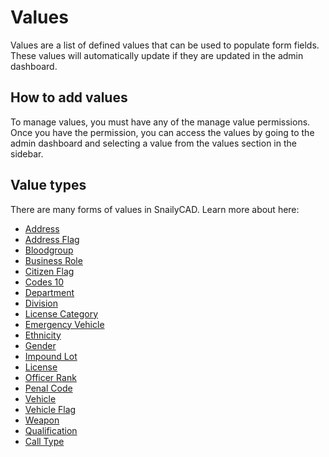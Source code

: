 # Values

Values are a list of defined values that can be used to populate form fields.
These values will automatically update if they are updated in the admin dashboard.

## How to add values

To manage values, you must have any of the manage value permissions.
Once you have the permission, you can access the values by going to the
admin dashboard and selecting a value from the values section in the sidebar.

## Value types

There are many forms of values in SnailyCAD. Learn more about here:

- [Address](/docs/features/general/values/address)
- [Address Flag](/docs/features/general/values/address-flag)
- [Bloodgroup](/docs/features/general/values/bloodgroup)
- [Business Role](/docs/features/general/values/business-role)
- [Citizen Flag](/docs/features/general/values/citizen-flag)
- [Codes 10](/docs/features/general/values/codes-10)
- [Department](/docs/features/general/values/department)
- [Division](/docs/features/general/values/division)
- [License Category](/docs/features/general/values/license-category)
- [Emergency Vehicle](/docs/features/general/values/emergency-vehicle)
- [Ethnicity](/docs/features/general/values/ethnicity)
- [Gender](/docs/features/general/values/gender)
- [Impound Lot](/docs/features/general/values/impound-lot)
- [License](/docs/features/general/values/license)
- [Officer Rank](/docs/features/general/values/officer-rank)
- [Penal Code](/docs/features/general/values/penal-code)
- [Vehicle](/docs/features/general/values/vehicle)
- [Vehicle Flag](/docs/features/general/values/vehicle-flag)
- [Weapon](/docs/features/general/values/weapon)
- [Qualification](/docs/features/general/values/qualification)
- [Call Type](/docs/features/general/values/call-type)

